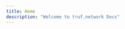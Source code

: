 ```yaml
---
title: Home
description: "Welcome to truf.network Docs"
---
```


<CardGroup cols={2}>
	<Card
		title="Github"
		icon="github"
		href="https://github.com/trufnetwork/"
	></Card>
	<Card
		title="TSN Go SDK"
		icon="golang"
		href="https://github.com/trufnetwork/sdk-go"
	></Card>
	<Card
		title="TSN TypeScript/JavaScript SDK"
		icon="square-js"
		href="https://github.com/trufnetwork/sdk-js"
	></Card>
	<Card
		title="Discussions"
		icon="comments"
		iconType="solid"
		href="https://github.com/orgs/trufnetwork/discussions"
	></Card>
	<Card
		title="Consumer"
		icon="user"
		iconType="solid"
		href="/about-truf-network"
	></Card>
    <Card
        title="TRUF Token"
        icon="coin"
        iconType="solid"
        href="/get-truf-token"
    ></Card>
	<Card
		title="Node Operator"
		icon="server"
		iconType="solid"
		href="/node-operator-guide"
	></Card>
	<Card
		title="Developer"
		icon="code"
		iconType="solid"
		href="/developer-guide"
	></Card>
	<Card
		title="Bounty"
		icon="coins"
		iconType="solid"
		href="/bounties-overview"
	></Card>
	<Card title="Bug Report" icon="bug" href="/bug-report"></Card>
</CardGroup>
